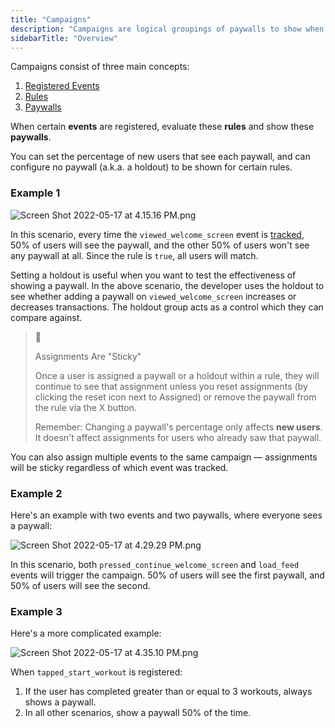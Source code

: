 ```yaml
---
title: "Campaigns"
description: "Campaigns are logical groupings of paywalls to show when certain _events_ are registered and _conditions_ are met. They are an incredibly powerful tool for creating experiments and managing best-in-class monetization flows."
sidebarTitle: "Overview"
---
```


Campaigns consist of three main concepts:

1. [Registered Events](/docs/feature-gating)
2. [Rules](/docs/campaign-rules)
3. [Paywalls](/docs/configuring-a-paywall)

When certain **events** are registered, evaluate these **rules** and show these **paywalls**. 

You can set the percentage of new users that see each paywall, and can configure no paywall (a.k.a. a holdout) to be shown for certain rules.

### Example 1

![](/images/a0d2354-Screenshot_2022-11-30_at_12.45.16.png "Screen Shot 2022-05-17 at 4.15.16 PM.png") 

In this scenario, every time the `viewed_welcome_screen` event is [tracked](/docs/tracking-events), 50% of users will see the paywall, and the other 50% of users won't see any paywall at all. Since the rule is `true`, all users will match.

Setting a holdout is useful when you want to test the effectiveness of showing a paywall. In the above scenario, the developer uses the holdout to see whether adding a paywall on `viewed_welcome_screen` increases or decreases transactions. The holdout group acts as a control which they can compare against.

> 📘
> 
> Assignments Are "Sticky"
> 
> Once a user is assigned a paywall or a holdout within a rule, they will continue to see that assignment unless you reset assignments (by clicking the reset icon next to Assigned) or remove the paywall from the rule via the X button.
> 
> Remember: Changing a paywall's percentage only affects **new users**. It doesn't affect assignments for users who already saw that paywall.

You can also assign multiple events to the same campaign — assignments will be sticky regardless of which event was tracked.

### Example 2

Here's an example with two events and two paywalls, where everyone sees a paywall:

![](/images/06eec28-Screenshot_2022-11-30_at_12.55.15.png "Screen Shot 2022-05-17 at 4.29.29 PM.png") 

In this scenario, both `pressed_continue_welcome_screen` and `load_feed` events will trigger the campaign. 50% of users will see the first paywall, and 50% of users will see the second.

### Example 3

Here's a more complicated example:

![](/images/abd77cf-Screenshot_2022-11-30_at_13.05.09.png "Screen Shot 2022-05-17 at 4.35.10 PM.png")

When `tapped_start_workout` is registered:

1. If the user has completed greater than or equal to 3 workouts, always shows a paywall.
2. In all other scenarios, show a paywall 50% of the time.